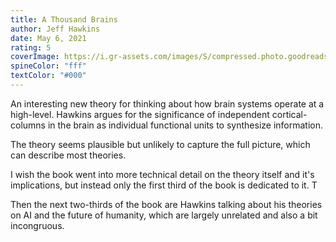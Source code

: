 ```yaml
---
title: A Thousand Brains
author: Jeff Hawkins
date: May 6, 2021
rating: 5
coverImage: https://i.gr-assets.com/images/S/compressed.photo.goodreads.com/books/1609237769l/54503521.jpg
spineColor: "fff"
textColor: "#000"
---
```


An interesting new theory for thinking about how brain systems operate at a high-level. Hawkins argues for the significance of independent cortical-columns in the brain as individual functional units to synthesize information.

The theory seems plausible but unlikely to capture the full picture, which can describe most theories.

I wish the book went into more technical detail on the theory itself and it's implications, but instead only the first third of the book is dedicated to it. T

Then the next two-thirds of the book are Hawkins talking about his theories on AI and the future of humanity, which are largely unrelated and also a bit incongruous.
